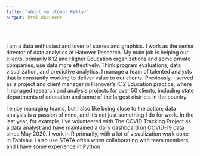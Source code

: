```yaml
---
title: "about me (Conor Kelly)"
output: html_document
---
```



<br>


I am a data enthusiast and lover of stories and graphics. I work as the senior director of data analytics at Hanover Research. My main job is helping our clients, primarily K12 and Higher Education organizations and some private companies, use data more effectively. Think program evaluations, data visualization, and predictive analytics. I manage a team of talented analysts that is constantly working to deliver value to our clients. Previously, I served as a project and client manager in Hanover's K12 Education practice, where I managed research and analysis projects for over 50 clients, including state departments of education and some of the largest districts in the country.

I enjoy managing teams, but I also like being close to the action; data analysis is a passion of mine, and it's not just something I do for work. In the last year, for example, I've volunteered with The COVID Tracking Project as a data analyst and have maintained a daily dashboard on COVID-19 data since May 2020. I work in R primarily, with a lot of visualization work done in Tableau. I also use STATA often when collaborating with team members, and I have some experience in Python.